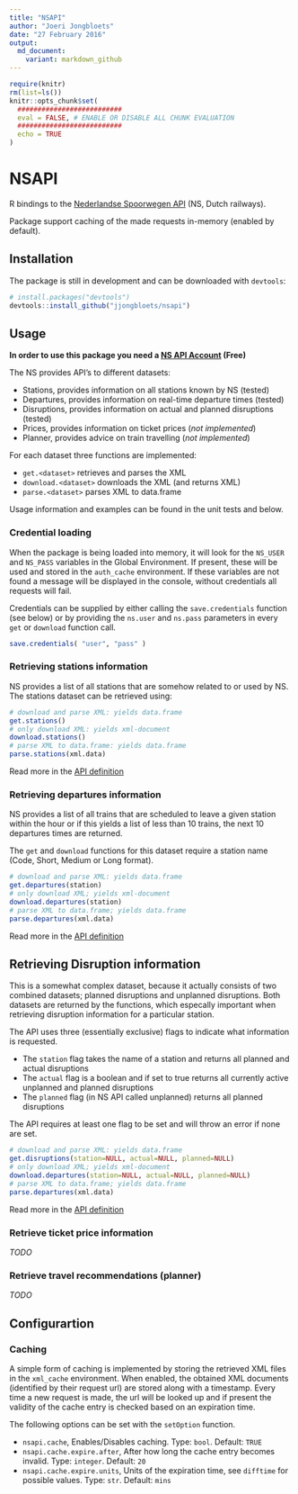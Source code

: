 ```yaml
---
title: "NSAPI"
author: "Joeri Jongbloets"
date: "27 February 2016"
output: 
  md_document:
    variant: markdown_github
---
```


```r
require(knitr)
rm(list=ls())
knitr::opts_chunk$set(
  ##########################
  eval = FALSE, # ENABLE OR DISABLE ALL CHUNK EVALUATION
  ##########################
  echo = TRUE
)
```

# NSAPI

R bindings to the [Nederlandse Spoorwegen API](http://ns.nl/reisinformatie/ns-api) (NS, Dutch railways).

Package support caching of the made requests in-memory (enabled by default).

## Installation

The package is still in development and can be downloaded with `devtools`:

```r
# install.packages("devtools")
devtools::install_github("jjongbloets/nsapi")
```

## Usage

**In order to use this package you need a [NS API Account](https://www.ns.nl/ews-aanvraagformulier/) (Free)**

The NS provides API's to different datasets:

* Stations, provides information on all stations known by NS (tested)
* Departures, provides information on real-time departure times (tested)
* Disruptions, provides information on actual and planned disruptions (tested)
* Prices, provides information on ticket prices (*not implemented*)
* Planner, provides advice on train travelling (*not implemented*)

For each dataset three functions are implemented:

* `get.<dataset>` retrieves and parses the XML
* `download.<dataset>` downloads the XML (and returns XML)
* `parse.<dataset>` parses XML to data.frame

Usage information and examples can be found in the unit tests and below.

### Credential loading

When the package is being loaded into memory, it will look for the `NS_USER` and `NS_PASS` variables in the Global Environment. If present, these will be used and stored in the `auth_cache` environment. If these variables are not found a message will be displayed in the console, without credentials all requests will fail.

Credentials can be supplied by either calling the `save.credentials` function (see below) or by providing the `ns.user` and `ns.pass` parameters in every `get` or `download` function call.

```r
save.credentials( "user", "pass" )
```

### Retrieving stations information

NS provides a list of all stations that are somehow related to or used by NS. The stations dataset can be retrieved using:

```r
# download and parse XML: yields data.frame
get.stations()
# only download XML: yields xml-document
download.stations()
# parse XML to data.frame: yields data.frame
parse.stations(xml.data)
```

Read more in the [API definition](http://www.ns.nl/en/travel-information/ns-api/documentation-station-list.html)

### Retrieving departures information

NS provides a list of all trains that are scheduled to leave a given station within the hour or if this yields a list of less than 10 trains, the next 10 departures times are returned.

The `get` and `download` functions for this dataset require a station name (Code, Short, Medium or Long format).

```r
# download and parse XML: yields data.frame
get.departures(station)
# only download XML; yields xml-document
download.departures(station)
# parse XML to data.frame; yields data.frame
parse.departures(xml.data)
```

Read more in the [API definition](http://www.ns.nl/en/travel-information/ns-api/documentation-up-to-date-departure-times.html)

## Retrieving Disruption information

This is a somewhat complex dataset, because it actually consists of two combined datasets; planned disruptions and unplanned disruptions. Both datasets are returned by the functions, which especally important when retrieving disruption information for a particular station.

The API uses three (essentially exclusive) flags to indicate what information is requested.

* The `station` flag takes the name of a station and returns all planned and actual disruptions
* The `actual` flag is a boolean and if set to true returns all currently active unplanned and planned disruptions
* The `planned` flag (in NS API called unplanned) returns all planned disruptions

The API requires at least one flag to be set and will throw an error if none are set.

```r
# download and parse XML: yields data.frame
get.disruptions(station=NULL, actual=NULL, planned=NULL)
# only download XML; yields xml-document
download.departures(station=NULL, actual=NULL, planned=NULL)
# parse XML to data.frame; yields data.frame
parse.departures(xml.data)
```

Read more in the [API definition](http://www.ns.nl/en/travel-information/ns-api/documentation-disruptions-and-maintenance-work.html)

### Retrieve ticket price information

*TODO*

### Retrieve travel recommendations (planner)

*TODO*

## Configurartion

### Caching

A simple form of caching is implemented by storing the retrieved XML files in the `xml_cache` environment. When enabled, the obtained XML documents (identified by their request url) are stored along with a timestamp. Every time a new request is made, the url will be looked up and if present the validity of the cache entry is checked based on an expiration time.

The following options can be set with the `setOption` function.

* `nsapi.cache`, Enables/Disables caching. Type: `bool`. Default: `TRUE`
* `nsapi.cache.expire.after`, After how long the cache entry becomes invalid. Type: `integer`. Default: `20`
* `nsapi.cache.expire.units`, Units of the expiration time, see `difftime` for possible values. Type: `str`. Default: `mins`